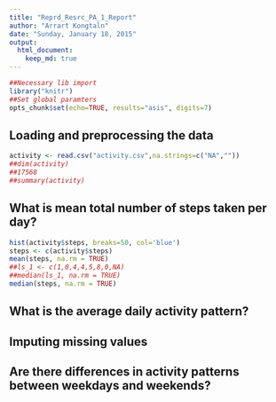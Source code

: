 ```yaml
---
title: "Reprd_Resrc_PA_1_Report"
author: "Arrart Kongtaln"
date: "Sunday, January 18, 2015"
output:
  html_document:
    keep_md: true
---
```

```r
##Necessary lib import
library("knitr")
##Set global paramters
opts_chunk$set(echo=TRUE, results="asis", digits=7)
```

## Loading and preprocessing the data
```r
activity <- read.csv("activity.csv",na.strings=c("NA",""))
##dim(activity)
##17568
##summary(activity)
```

## What is mean total number of steps taken per day?
```r
hist(activity$steps, breaks=50, col='blue')
steps <- c(activity$steps)
mean(steps, na.rm = TRUE)
##ls_1 <- c(1,0,4,4,5,8,0,NA)
##median(ls_1, na.rm = TRUE)
median(steps, na.rm = TRUE)
```


## What is the average daily activity pattern?



## Imputing missing values



## Are there differences in activity patterns between weekdays and weekends?
